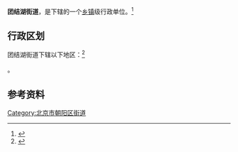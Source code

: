 {{中国乡级行政区
|景观照片文件名 = 北京团结湖公园 - panoramio - Tiger@西北 (1).jpg
|景观照片描述 = 团结湖公园（2010年9月）
|汉语拼音 = 
|其他语言 = 
|其他语言名称 = 
|旧称 = 
|地名出处 = 
|位置图文件名 = 
|位置图描述 = 
|自定义图片= 
|建置时间 = 
|政府驻地 = 
|毗邻 = [[麦子店街道|麦子店街道]]、[[六里屯街道|六里屯街道]]、[[呼家楼街道|呼家楼街道]]、[[三里屯街道|三里屯街道]]
|总面积 = 
|总人口 = 
|总人口年份 = 
|户籍人口 = 
|户籍人口年份 = 
|常住人口 = 
|常住人口年份 = 
|人口密度 = 
|GDP = 
|GDP年份 = 
|邮政编码 = 
|电话区号 = 10
|官方网站 = 
|网站名称 = 
|11/01/05/013/000}}

'''团结湖街道'''，是{{PRC admin/fullname|11/01/05/013/000|3}}下辖的一个[[乡镇|乡镇]]级行政单位。<ref>{{PRC admin/ref sgc|{{PRC admin/parent|11/01/05/013/000}}}}</ref>

== 行政区划 ==

团结湖街道下辖以下地区：<ref>{{PRC admin/ref sgc|11/01/05/013/000}}</ref>

{{PRC admin/children|11/01/05/013/000}}。

== 参考资料 ==

{{Reflist|2}}

{{北京市朝阳区行政区划}}
{{北京行政区划小作品}}

[[Category:北京市朝阳区街道|Category:北京市朝阳区街道]]